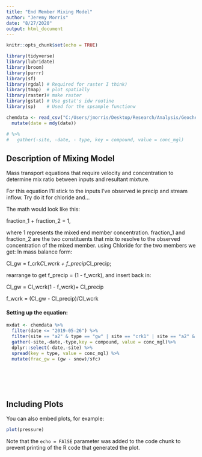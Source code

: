 ```yaml
---
title: "End Member Mixing Model"
author: "Jeremy Morris"
date: "8/27/2020"
output: html_document
---
```


```r
knitr::opts_chunk$set(echo = TRUE)

library(tidyverse)
library(lubridate)
library(broom)
library(purrr)
library(sf)
library(rgdal) # Required for raster I think)
library(tmap)  # plot spatially
library(raster)# make raster
library(gstat) # Use gstat's idw routine
library(sp)    # Used for the spsample functionw

chemdata <- read_csv("C:/Users/jmorris/Desktop/Research/Analysis/Geochemistry/tidy_master.csv") %>% 
  mutate(date = mdy(date)) 

# %>% 
#   gather(-site, -date, - type, key = compound, value = conc_mgl)
```

## Description of Mixing Model

Mass transport equations that require velocity and concentration to determine mix ratio between inputs and resultant mixture. 

For this equation I'll stick to the inputs I've observed ie precip and stream inflow. Try do it for chloride and... 

The math would look like this:

fraction_1 + fraction_2 = 1,

where 1 represents the mixed end member concentration. fraction_1 and fraction_2 are the two constituents that mix to resolve to the observed concentration of the mixed member. using Chloride for the two members we get:
  In mass balance form:
  
Cl_gw = f_crk*Cl_wcrk + f_precip*Cl_precip; 

rearrange to get f_precip = (1 - f_wcrk), and insert back in:

Cl_gw = Cl_wcrk(1 - f_wcrk)+ Cl_precip

f_wcrk = (Cl_gw - Cl_precip)/Cl_wcrk

  
  

#### Setting up the equation:
```r

mxdat <- chemdata %>% 
  filter(date <= "2019-05-26") %>% 
  filter(site == "a2" & type == "gw" | site == "crk1" | site == "a2" & type == "snow") %>%
  gather(-site,-date,-type,key = compound, value = conc_mgl)%>% 
  dplyr::select(-date,-site) %>% 
  spread(key = type, value = conc_mgl) %>% 
  mutate(frac_gw = (gw - snow)/sfc)







```

## Including Plots

You can also embed plots, for example:

```r
plot(pressure)
```

Note that the `echo = FAlSE` parameter was added to the code chunk to prevent printing of the R code that generated the plot.
